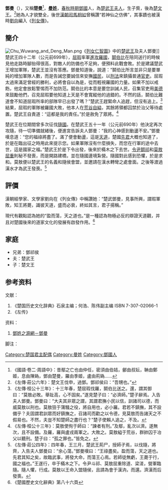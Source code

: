{{NoteTA
|1=zh-cn:斗; zh-tw:鬬;
}}
{{東亞女性歷史人物
|名稱=鄧曼
|身份=楚武王夫人
|說明=
|姓=曼
|名=
|姓名=
|字=
|其他名號=楚曼
|出生地=鄧國
|父親=
|母親=
|姊妹=
|夫=楚武王
|子=楚文王
|注釋=}}

'''鄧曼'''（{{bd|？||？||catIdx=M}}），又稱'''楚曼'''<ref>《國語·卷二·周語中》：昔鄢之亡也由仲任，密須由伯姞，鄶由叔妘，聃由鄭姬，息由陳媯，鄧由楚曼，羅由季姬，盧由荊媯……</ref>，'''[[曼姓|曼姓]]'''，[[春秋時期|春秋時期]][[鄧國|鄧國]]人，為[[楚武王|楚武王]][[夫人|夫人]]，生子貲，後為[[楚文王|楚文王]]。<ref>《左傳·莊公六年》：楚文王伐申，過鄧。鄧祁侯曰：“吾甥也。”</ref>她為人才貌雙全，後世[[漢朝|漢朝]][[司馬相如|司馬相如]]曾稱讚“若神仙之仿佛”，其事蹟也被漢時[[劉向|劉向]]編入《[[列女傳|列女傳]]》。

==簡介==
[[File:Chu_Wuwang_and_Deng_Man.png|thumb]]《[[列女仁智圖|列女仁智圖]]》中的[[楚武王|楚武王]]及夫人鄧曼]]
楚武王四十二年（公元前699年），[[屈瑕|屈瑕]]率軍[[進攻|進攻]][[羅國|羅國]]，[[鬬伯比|鬬伯比]]在陪同送行的時候見他走路時腳抬得很高，對敵人的防備也不足夠，便預料此戰會敗。於是建議楚武王增加軍隊，楚武王並沒有答應。鄧曼知道後，說道：“鬬伯比所言並非只是要單純的增加軍隊人數，而是告誡您要誠信來安撫[[國民|國民]]，以[[刑法|刑法]]來鎮攝普通[[官吏|官吏]]。屈瑕太過來滿足曾經的勝利，必將會自以為是，從而輕視羅國的力量。如果不加以戒飭，他定會放鬆警惕而不加防范。鬬伯比的本意是要您訓誡人民，召集官吏用[[美德|美德]]來鼓勵他們，召見屈瑕要他知道上天是不會寬縱他的過錯的。不然的話，鬬伯比難道會不知道屈瑕所率的部隊早已出發了嗎？”楚武王趕緊命人追趕，但沒有追上。<ref>《左傳·桓公十三年》：十三年春，楚屈瑕伐羅，鬬伯比送之。還，謂其御曰：“莫敖必敗。舉趾高，心不固矣。”遂見楚子曰：“必濟師。”楚子辭焉。入告夫人鄧曼。鄧曼曰：“大夫其非眾之謂，其謂君撫小民以信，訓諸司以德，而威莫敖以刑也。莫敖狃于蒲騷之役，將自用也，必小羅。君若不鎮撫，其不設備乎？夫固謂君訓眾而好鎮撫之，召諸司而勸之以令德，見莫敖而告諸天之不假易也。不然，夫豈不知楚師之盡行也？”楚子使賴人追之，不及。</ref>結果，屈瑕的軍隊被羅國大敗，他本人在[[荒谷|荒谷]][[自縊|自縊]]，其餘將領都囚禁於治父等待處置。楚武王自責道：“這都是我的責任。”於是赦免了眾將。<ref>《左傳·桓公十三年》：莫敖使徇于師曰：“諫者有刑。”及鄢，亂次以濟。遂無次，且不設備。及羅，羅與盧戎兩軍之。大敗之。莫敖縊于荒谷，群帥囚于冶父以聽刑。楚子曰：“孤之罪也。”皆免之。</ref>

楚武王在位期間曾多次征伐[[隨國|隨國]]。在楚武王五十一年（公元前690年）他決定再次攻隨，待一切準備就緒後，便進宮告訴夫人鄧曼：“我的心神感到動盪不安。”鄧曼嘆息道：“您的福祿將盡了。滿了便會動盪，這是[[天道|天道]]，楚國[[先君|先君]]大概也知道了，於是在臨出征之時用此來提示您。如果軍隊沒有什麼損失，而您在行軍的途中去世，這是國家之福。”楚武王於是下令出發，後來於樠木之下去世。[[令尹|令尹]][[鬬祁|鬬祁]]和[[莫敖|莫敖]][[屈重|屈重]]則秘不發喪，而是開路建橋，並在隨國邊境紮營。隨國對此感到恐懼，於是求和。莫敖便以楚武王的名義和隨侯會盟，並邀請在漢水轉彎之處會面。之後等渡過漢水才為武王發喪。<ref>《左傳·莊公四年》：四年春，王三月，楚武王荊尸，授師孑焉，以伐隨，將齊，入告夫人鄧曼曰：“余心蕩。”鄧曼嘆曰：“王祿盡矣。盈而蕩，天之道也。先君其知之矣，故臨武事，將發大命，而蕩王心焉。若師徒無虧，王薨于行，國之福也。”王遂行，卒于樠木之下。令尹斗祁、莫敖屈重除道、梁溠，營軍臨隨。隨人懼，行成。莫敖以王命入盟隨侯，且請為會于漢汭，而還。濟漢而后發喪。</ref>

==評價==
漢朝經學家、文學家劉向在《列女傳》中稱讚她：“楚武鄧曼，見事所興，謂瑕軍敗，知王將薨，識彼天道，盛而必衰，終如其言，君子揚稱。”

現代有觀點認為她的“盈而蕩，天之道也。”是一種認為物極必反的辯證天道觀，并且对楚國後來的道家文化的發展有啟發作用。<ref>《楚國歷史文化辭典》第八十六頁</ref>

== 家庭 ==
*兄弟：鄧祁侯
*夫：楚武王
*子：楚文王

==参考资料==
{{wikisourceshas|列女傳/卷3#楚武鄧曼|左传}}
;文献：
{{ReflistH}}
#《楚国历史文化辞典》石泉主编；何浩、陈伟副主编 ISBN 7-307-02066-1
#《左传》
{{ReflistF}}
;资料：
{{ReflistH}}
#[http://www.dxzy.org/show_news.asp?id=3639 鄧姓之源網－鄧曼] {{Wayback|url=http://www.dxzy.org/show_news.asp?id=3639 |date=20160304141911 }}
{{ReflistF}}
;脚注：
{{Reflist|2}}

[[Category:楚国君主配偶|Category:楚国君主配偶]]
[[Category:曼姓|Category:曼姓]]
[[Category:鄧國人|Category:鄧國人]]